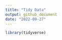 ```yaml
---
title: "Tidy Data"
output: github_document
date: "2022-09-27"
---
```


```r
library(tidyverse)
```

